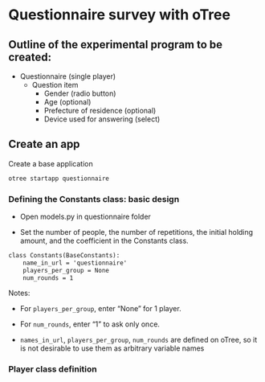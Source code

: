 # Questionnaire survey with oTree

## Outline of the experimental program to be created:

- Questionnaire (single player)
    - Question item
       - Gender (radio button)
       - Age (optional)
       - Prefecture of residence (optional)
       - Device used for answering (select)


## Create an app
Create a base application

```default
otree startapp questionnaire
```

### Defining the Constants class: basic design

- Open models.py in questionnaire folder

- Set the number of people, the number of repetitions, the initial holding amount, and the coefficient in the Constants class.

```default
class Constants(BaseConstants):
    name_in_url = 'questionnaire'
    players_per_group = None 
    num_rounds = 1 
```
Notes: 

- For `players_per_group`, enter "None" for 1 player. 

- For `num_rounds`, enter "1" to ask only once.

- `names_in_url`, `players_per_group`, `num_rounds` are defined on oTree, so it is not desirable to use them as arbitrary variable names

### Player class definition

